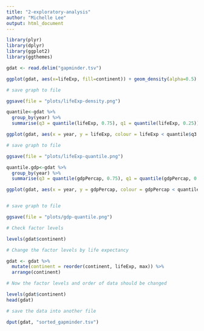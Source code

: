 ```yaml
---
title: "2-exploratory-analysis"
author: "Michelle Lee"
output: html_document
---
```




```r
library(plyr)
library(dplyr)
library(ggplot2)
library(ggthemes)

gdat <- read.delim("gapminder.tsv")

ggplot(gdat, aes(x=lifeExp, fill=continent)) + geom_density(alpha=0.5) + facet_wrap(~year) +  ggtitle("Density plot of life expectancy by year") + theme(legend.position="right", plot.title = element_text(size = 15, face="bold")) + xlab("Life Expectancy") + ylab("Density")

# save graph to file

ggsave(file = "plots/lifeExp-density.png")

quantile<-gdat %>%
  group_by(year) %>%
  summarise(q3 = quantile(lifeExp, 0.75), q1 = quantile(lifeExp, 0.25))

ggplot(gdat, aes(x = year, y = lifeExp, colour = lifeExp < quantile$q3 & lifeExp > quantile$q1)) + geom_point(aes(group=year)) + facet_wrap(~ continent) + ggtitle("Life expectancy within 25-75% quantile over time") + theme(legend.position="top", plot.title = element_text(size = 15, face="bold")) + xlab("Year") + ylab("Life Expectancy") + scale_x_continuous(breaks=seq(from=1950, to=2007, by=25)) + scale_y_continuous(breaks=seq(30,80,by=20)) + scale_color_economist(name = "Within 25-75% quantile")

# save graph to file

ggsave(file = "plots/lifeExp-quantile.png")

quantile.gdp<-gdat %>%
  group_by(year) %>%
  summarise(q3 = quantile(gdpPercap, 0.75), q1 = quantile(gdpPercap, 0.25))

ggplot(gdat, aes(x = year, y = gdpPercap, colour = gdpPercap < quantile.gdp$q3 & gdpPercap > quantile.gdp$q1)) + geom_point(aes(group=year)) + facet_wrap(~ continent) + ggtitle("GDP per capita and 25-75% quantile over time") + theme(legend.position="top", plot.title = element_text(size = 15, face="bold")) + xlab("Year") + ylab("GDP per capita") + scale_x_continuous(breaks=seq(from=1950, to=2007, by=25)) + scale_y_log10() + scale_color_discrete(name = "Within 25-75% quantile")


# save graph to file

ggsave(file = "plots/gdp-quantile.png")

# Check factor levels

levels(gdat$continent)

# Change the factor levels by life expectancy

gdat <- gdat %>%
  mutate(continent = reorder(continent, lifeExp, max)) %>%
  arrange(continent)

# Now the factor levels and order of data should be changed

levels(gdat$continent) 
head(gdat)

# save the data into another file

dput(gdat, "sorted_gapminder.tsv")


```


